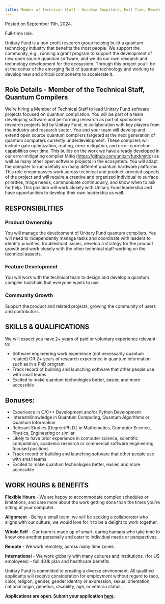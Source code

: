 ```yaml
---
title: Member of Technical Staff - Quantum Compilers, Full Time, Remote
---
```

Posted on September 11th, 2024. 

Full-time role.

Unitary Fund is a non-profit research group helping build a quantum technology industry that benefits the most people. We support the community, e.g., running a grant program to support the development of new open source quantum software, and we do our own research and technology development for the ecosystem.
Through this project you’ll be at the center of the emerging field of quantum technology and working to develop new and critical components to accelerate it.

## Role Details  - Member of the Technical Staff, Quantum Compilers
We’re hiring a Member of Technical Staff to lead Unitary Fund software projects focused on quantum compilation. You will be part of a team developing software and performing research as part of sponsored research projects led by Unitary Fund, in collaboration with key players from the industry and research sector.
You and your team will develop and extend open source quantum compilers targeted at the next generation of quantum computers currently underdevelopment. These compilers will include gate optimization, routing, error-mitigation, and error-correction capabilities over time. This builds on the work we have already developed in our error-mitigating compiler Mitiq (https://github.com/unitaryfund/mitiq) as well as many other open software projects in the ecosystem. You will adapt the compiler to run usefully on many different quantum hardware platforms.
This role encompasses work across technical and product-oriented aspects of the project and will require a creative and organized individual to surface priorities, triage needs, communicate continuously, and know when to ask for help. This position will work closely with Unitary Fund leadership and have opportunities to develop their own leadership as well. 

## RESPONSIBILITIES
### Product Ownership
You will manage the development of Unitary Fund quantum compilers. You will need to independently manage tasks and coordinate with leaders to identify priorities, troubleshoot issues, develop a strategy for the product growth and work closely with the other technical staff working on the technical aspects.

### Feature Development 
You will work with the technical team to design and develop a quantum compiler toolchain that everyone wants to use.

### Community Growth
Support the product and related projects, growing the community of users and contributors.  

## SKILLS & QUALIFICATIONS
We will expect you have 2+ years of paid or voluntary experience relevant to:
- Software engineering work experience (not necessarily quantum related) OR 2+ years of research experience in quantum information such as in a PhD program
- Track record of building and launching software that other people use with small teams
- Excited to make quantum technologies better, easier, and more accessible

## Bonuses: 
- Experience in C/C++ Development and/or Python Development
- Interest/Knowledge in Quantum Computing, Quantum Algorithms or Quantum Information
- Relevant Studies (Degree/Ph.D.) in Mathematics, Computer Science, Physics, Engineering or similar
- Likely to have prior experience in computer science, scientific computation, academic research or commercial software engineering focused positions
- Track record of building and launching software that other people use with small teams
- Excited to make quantum technologies better, easier, and more accessible


## WORK HOURS & BENEFITS
**Flexible Hours** - We are happy to accommodate complex schedules or limitations, and care more about the work getting done than the times you’re sitting at your computer.

**Alignment** - Being a small team, we will be seeking a collaborator who aligns with our culture, we would love for it to be a delight to work together.

**Whole Self** - Our team is made up of smart, caring humans who take time to know one another personally and cater to individual needs or perspectives.

**Remote** - We work remotely, across many time zones.

**International** - We work globally with many cultures and institutions.
(for US employees) - full 401k plan and healthcare benefits

Unitary Fund is committed to creating a diverse environment. All qualified applicants will receive consideration for employment without regard to race, color, religion, gender, gender identity or expression, sexual orientation, national origin, genetics, disability, age, or veteran status.

**Applications are open. Submit your application [here](https://airtable.com/appbH8Vrpz5msbGRd/shrDRcQL1rKLCz51j).**
